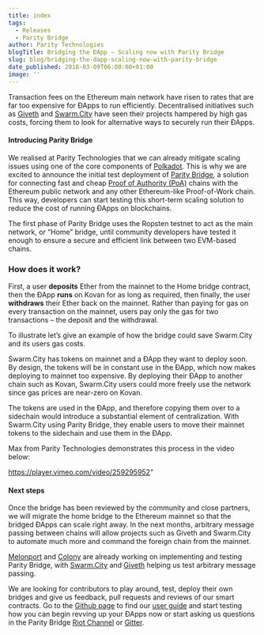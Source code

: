 ```yaml
---
title: index
tags:
  - Releases
  - Parity Bridge
author: Parity Technologies
blogTitle: Bridging the ÐApp – Scaling now with Parity Bridge
slug: blog/bridging-the-dapp-scaling-now-with-parity-bridge
date_published: 2018-03-09T06:00:00+01:00
image: ''
---
```


Transaction fees on the Ethereum main network have risen to rates that are far too expensive for ÐApps to run efficiently. Decentralised initiatives such as [Giveth](https://giveth.io/) and [Swarm.City](https://swarm.city/) have seen their projects hampered by high gas costs, forcing them to look for alternative ways to securely run their ÐApps.

#### **Introducing Parity Bridge**

We realised at Parity Technologies that we can already mitigate scaling issues using one of the core components of [Polkadot](https://polkadot.network/). This is why we are excited to announce the initial test deployment of [Parity Bridge](https://github.com/paritytech/parity-bridge), a solution for connecting fast and cheap [Proof of Authority (PoA)](https://wiki.parity.io/Proof-of-Authority-Chains.html) chains with the Ethereum public network and any other Ethereum-like Proof-of-Work chain. This way, developers can start testing this short-term scaling solution to reduce the cost of running ÐApps on blockchains.

The first phase of Parity Bridge uses the Ropsten testnet to act as the main network, or “Home” bridge, until community developers have tested it enough to ensure a secure and efficient link between two EVM-based chains.

### **How does it work?**

First, a user **deposits** Ether from the mainnet to the Home bridge contract, then the ÐApp **runs** on Kovan for as long as required, then finally, the user **withdraws** their Ether back on the mainnet. Rather than paying for gas on every transaction on the mainnet, users pay only the gas for two transactions – the deposit and the withdrawal.

To illustrate let’s give an example of how the bridge could save Swarm.City and its users gas costs.

Swarm.City has tokens on mainnet and a ÐApp they want to deploy soon. By design, the tokens will be in constant use in the ÐApp, which now makes deploying to mainnet too expensive. By deploying their ÐApp to another chain such as Kovan, Swarm.City users could more freely use the network since gas prices are near-zero on Kovan.

The tokens are used in the ÐApp, and therefore copying them over to a sidechain would introduce a substantial element of centralization. With Swarm.City using Parity Bridge, they enable users to move their mainnet tokens to the sidechain and use them in the ÐApp.

Max from Parity Technologies demonstrates this process in the video below:

https://player.vimeo.com/video/259295952"

#### **Next steps**

Once the bridge has been reviewed by the community and close partners, we will migrate the home bridge to the Ethereum mainnet so that the bridged ÐApps can scale right away. In the next months, arbitrary message passing between chains will allow projects such as Giveth and Swarm.City to automate much more and command the foreign chain from the mainnet.

[Melonport](https://melonport.com/) and [Colony](https://colony.io/) are already working on implementing and testing Parity Bridge, with [Swarm.City](https://swarm.city/) and [Giveth](https://giveth.io/) helping us test arbitrary message passing.

We are looking for contributors to play around, test, deploy their own bridges and give us feedback, pull requests and reviews of our smart contracts. Go to the [Github page](https://github.com/paritytech/parity-bridge) to find our [user guide](https://github.com/paritytech/parity-bridge/blob/snd-user-guide/user_guide.md) and start testing how you can begin revving up your ÐApps now or start asking us questions in the Parity Bridge [Riot Channel](https://riot.im/app/#/room/#parity-bridge-public:matrix.parity.io) or [Gitter](https://gitter.im/paritytech/parity-bridge).
